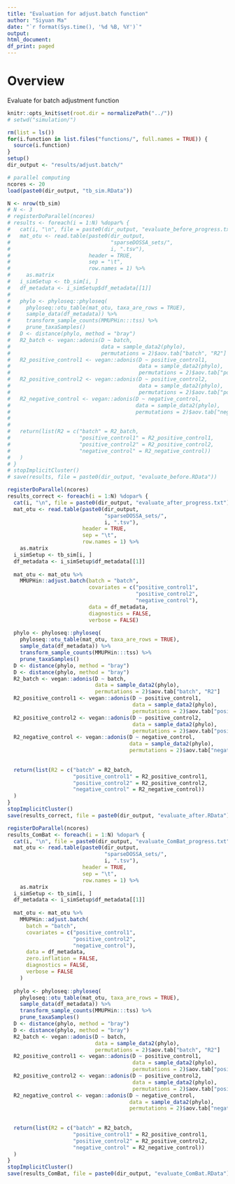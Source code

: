 ```yaml
---
title: "Evaluation for adjust.batch function"
author: "Siyuan Ma"
date: "`r format(Sys.time(), '%d %B, %Y')`"
output:
html_document:
df_print: paged
---
```

# Overview
Evaluate for batch adjustment function

```r
knitr::opts_knit$set(root.dir = normalizePath("../"))
# setwd("simulation/")
```
```r
rm(list = ls())
for(i.function in list.files("functions/", full.names = TRUE)) {
  source(i.function)
}
setup()
dir_output <- "results/adjust.batch/"
```

```r
# parallel computing
ncores <- 20
load(paste0(dir_output, "tb_sim.RData"))
```

```r
N <- nrow(tb_sim)
# N <- 3
# registerDoParallel(ncores)
# results <- foreach(i = 1:N) %dopar% {
#   cat(i, "\n", file = paste0(dir_output, "evaluate_before_progress.txt"), append = TRUE)
#   mat_otu <- read.table(paste0(dir_output,
#                                "sparseDOSSA_sets/",
#                                i, ".tsv"),
#                         header = TRUE,
#                         sep = "\t",
#                         row.names = 1) %>% 
#     as.matrix
#   i_simSetup <- tb_sim[i, ]
#   df_metadata <- i_simSetup$df_metadata[[1]]
#   
#   phylo <- phyloseq::phyloseq(
#     phyloseq::otu_table(mat_otu, taxa_are_rows = TRUE),
#     sample_data(df_metadata)) %>%
#     transform_sample_counts(MMUPHin:::tss) %>%
#     prune_taxaSamples()
#   D <- distance(phylo, method = "bray")
#   R2_batch <- vegan::adonis(D ~ batch,
#                             data = sample_data2(phylo),
#                             permutations = 2)$aov.tab["batch", "R2"]
#   R2_positive_control1 <- vegan::adonis(D ~ positive_control1,
#                                         data = sample_data2(phylo),
#                                         permutations = 2)$aov.tab["positive_control1", "R2"]
#   R2_positive_control2 <- vegan::adonis(D ~ positive_control2,
#                                         data = sample_data2(phylo),
#                                         permutations = 2)$aov.tab["positive_control2", "R2"]
#   R2_negative_control <- vegan::adonis(D ~ negative_control,
#                                        data = sample_data2(phylo),
#                                        permutations = 2)$aov.tab["negative_control", "R2"]
#   
#   
#   return(list(R2 = c("batch" = R2_batch,
#                      "positive_control1" = R2_positive_control1,
#                      "positive_control2" = R2_positive_control2,
#                      "negative_control" = R2_negative_control))
#   )
# }
# stopImplicitCluster()
# save(results, file = paste0(dir_output, "evaluate_before.RData"))
```

```r
registerDoParallel(ncores)
results_correct <- foreach(i = 1:N) %dopar% {
  cat(i, "\n", file = paste0(dir_output, "evaluate_after_progress.txt"), append = TRUE)
  mat_otu <- read.table(paste0(dir_output,
                               "sparseDOSSA_sets/",
                               i, ".tsv"),
                        header = TRUE,
                        sep = "\t",
                        row.names = 1) %>% 
    as.matrix
  i_simSetup <- tb_sim[i, ]
  df_metadata <- i_simSetup$df_metadata[[1]]
  
  mat_otu <- mat_otu %>% 
    MMUPHin::adjust.batch(batch = "batch", 
                          covariates = c("positive_control1",
                                         "positive_control2",
                                         "negative_control"),
                          data = df_metadata,
                          diagnostics = FALSE, 
                          verbose = FALSE)
  
  phylo <- phyloseq::phyloseq(
    phyloseq::otu_table(mat_otu, taxa_are_rows = TRUE),
    sample_data(df_metadata)) %>%
    transform_sample_counts(MMUPHin:::tss) %>%
    prune_taxaSamples()
  D <- distance(phylo, method = "bray")
  D <- distance(phylo, method = "bray")
  R2_batch <- vegan::adonis(D ~ batch,
                            data = sample_data2(phylo),
                            permutations = 2)$aov.tab["batch", "R2"]
  R2_positive_control1 <- vegan::adonis(D ~ positive_control1,
                                        data = sample_data2(phylo),
                                        permutations = 2)$aov.tab["positive_control1", "R2"]
  R2_positive_control2 <- vegan::adonis(D ~ positive_control2,
                                        data = sample_data2(phylo),
                                        permutations = 2)$aov.tab["positive_control2", "R2"]
  R2_negative_control <- vegan::adonis(D ~ negative_control,
                                       data = sample_data2(phylo),
                                       permutations = 2)$aov.tab["negative_control", "R2"]
  
  
  return(list(R2 = c("batch" = R2_batch,
                     "positive_control1" = R2_positive_control1,
                     "positive_control2" = R2_positive_control2,
                     "negative_control" = R2_negative_control))
  )
}
stopImplicitCluster()
save(results_correct, file = paste0(dir_output, "evaluate_after.RData"))
```

```r
registerDoParallel(ncores)
results_ComBat <- foreach(i = 1:N) %dopar% {
  cat(i, "\n", file = paste0(dir_output, "evaluate_ComBat_progress.txt"), append = TRUE)
  mat_otu <- read.table(paste0(dir_output,
                               "sparseDOSSA_sets/",
                               i, ".tsv"),
                        header = TRUE,
                        sep = "\t",
                        row.names = 1) %>% 
    as.matrix
  i_simSetup <- tb_sim[i, ]
  df_metadata <- i_simSetup$df_metadata[[1]]
  
  mat_otu <- mat_otu %>% 
    MMUPHin::adjust.batch(
      batch = "batch",
      covariates = c("positive_control1",
                     "positive_control2",
                     "negative_control"),
      data = df_metadata,
      zero.inflation = FALSE,
      diagnostics = FALSE,
      verbose = FALSE
    )
  
  phylo <- phyloseq::phyloseq(
    phyloseq::otu_table(mat_otu, taxa_are_rows = TRUE),
    sample_data(df_metadata)) %>%
    transform_sample_counts(MMUPHin:::tss) %>%
    prune_taxaSamples()
  D <- distance(phylo, method = "bray")
  D <- distance(phylo, method = "bray")
  R2_batch <- vegan::adonis(D ~ batch,
                            data = sample_data2(phylo),
                            permutations = 2)$aov.tab["batch", "R2"]
  R2_positive_control1 <- vegan::adonis(D ~ positive_control1,
                                        data = sample_data2(phylo),
                                        permutations = 2)$aov.tab["positive_control1", "R2"]
  R2_positive_control2 <- vegan::adonis(D ~ positive_control2,
                                        data = sample_data2(phylo),
                                        permutations = 2)$aov.tab["positive_control2", "R2"]
  R2_negative_control <- vegan::adonis(D ~ negative_control,
                                       data = sample_data2(phylo),
                                       permutations = 2)$aov.tab["negative_control", "R2"]
  
  
  return(list(R2 = c("batch" = R2_batch,
                     "positive_control1" = R2_positive_control1,
                     "positive_control2" = R2_positive_control2,
                     "negative_control" = R2_negative_control))
  )
}
stopImplicitCluster()
save(results_ComBat, file = paste0(dir_output, "evaluate_ComBat.RData"))
```
